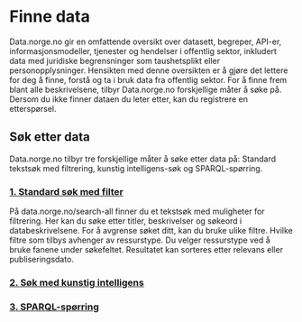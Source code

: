 # Finne data

<Ingress size='xs'>
    Data.norge.no gir en omfattende oversikt over datasett, begreper, API-er, informasjonsmodeller, tjenester og
    hendelser i offentlig sektor, inkludert data med juridiske begrensninger som taushetsplikt eller personopplysninger.
    Hensikten med denne oversikten er å gjøre det lettere for deg å finne, forstå og ta i bruk data fra offentlig
    sektor. For å finne frem blant alle beskrivelsene, tilbyr Data.norge.no forskjellige måter å søke på. Dersom du ikke
    finner dataen du leter etter, kan du registrere en etterspørsel.
</Ingress>

## Søk etter data

Data.norge.no tilbyr tre forskjellige måter å søke etter data på: Standard tekstsøk med filtrering, kunstig intelligens-søk og SPARQL-spørring.

### [1. Standard søk med filter](/search-all)

På data.norge.no/search-all finner du et tekstsøk med muligheter for filtrering. Her kan du søke etter titler, beskrivelser og søkeord i databeskrivelsene. For å avgrense søket ditt, kan du bruke ulike filtre. Hvilke filtre som tilbys avhenger av ressurstype. Du velger ressurstype ved å bruke fanene under søkefeltet. Resultatet kan sorteres etter relevans eller publiseringsdato.

### [2. Søk med kunstig intelligens](/docs/finding-data/ai-search)

### [3. SPARQL-spørring](/docs/finding-data/sparql)
